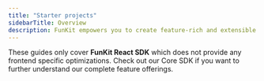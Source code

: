```yaml
---
title: "Starter projects"
sidebarTitle: Overview
description: FunKit empowers you to create feature-rich and extensible smart wallets built on account abstraction. Leveraging the FunKit, you can customize gas behavior, adopt multi-sig and common authentication method, monetize your application, execute any transactions from smart wallets, and much more.
---
```


These guides only cover **FunKit React SDK** which does not provide any frontend specific optimizations. Check out our Core SDK if you want to further understand our complete feature offerings.